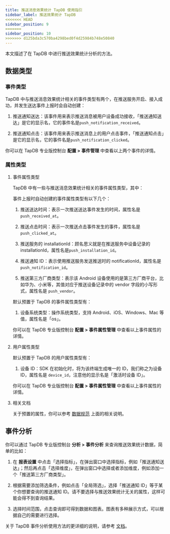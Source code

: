 ```yaml
---
title: 推送消息效果统计 TapDB 使用指引
sidebar_label: 推送效果统计 TapDB
<<<<<<< HEAD
sidebar_position: 9
=======
sidebar_position: 10
>>>>>>> d125bda3c570ba4298bed0f4d25984b748e50840
---
```


本文描述了在 TapDB 中进行推送效果统计分析的方法。

## 数据类型

### 事件类型

TapDB 中与推送消息效果统计相关的事件类型有两个，在推送服务开启、接入成功，并发生送达事件上报时会自动创建：

1. 推送通知送达：该事件用来表示推送消息被用户设备成功接收，「推送通知送达」是它的显示名，它的事件名是`push_notification_received`。

2. 推送通知点击：该事件用来表示推送消息上的用户点击事件，「推送通知点击」是它的显示名，它的事件名是`push_notification_clicked`。

你可以在 TapDB 专业版控制台 **配置 > 事件管理** 中查看以上两个事件的详情。

### 属性类型

1. 事件属性类型

    TapDB 中有一些与推送消息效果统计相关的事件属性类型，其中：

    事件上报时自动创建的事件属性类型有以下几个：

    1. 推送送达时间：表示一次推送送达事件发生的时间，属性名是 `push_received_at`。

    2. 推送点击时间：表示一次推送点击事件发生的事件，属性名是 `push_clicked_at`。

    3. 推送服务的 installationId：顾名思义就是在推送服务中设备记录的 installationId，属性名是`push_installation_id`。

    4. 推送通知 ID：表示使用推送服务发送推送时的 notificationId，属性名是 `push_notification_id`。

    5. 推送第三方厂商类型：表示该 Android 设备使用的是第三方厂商平台，比如华为、小米等，其值对应于推送设备记录中的 vendor 字段的小写形式，属性名是 `push_vendor`。

    默认预置于 TapDB 的事件属性类型有：

    1. 设备系统类型：操作系统类型，支持 Android、iOS、Windows、Mac 等值，属性名是「os」。

    你可以在 TapDB 专业版控制台 **配置 > 事件属性管理** 中查看以上事件属性的详情。

2. 用户属性类型

    默认预置于 TapDB 的用户属性类型有：

    1. 设备 ID：SDK 在初始化时，将为该终端生成唯一的 ID，我们称之为设备 ID，属性名是 `device_id`，注意他的显示名是「激活时设备 ID」。

    你可以在 TapDB 专业版控制台 **配置 > 事件属性管理** 中查看以上事件属性的详情。

3. 相关文档

    关于预置的属性，你可以参考 [数据规范](https://www.tapdb.com/docs/sdk/数据规范) 上面的相关说明。

## 事件分析

你可以通过 TapDB 专业版控制台 **分析 > 事件分析** 来查询推送效果统计数据，简单的比如：

1. 在 **报表设置** 中点击「选择指标」，在弹出窗口中选择指标，例如「推送通知送达」；然后再点击「选择维度」，在弹出窗口中选择或者添加维度，例如添加一个「推送第三方厂商类型」。

2. 根据需要添加筛选条件，例如点击「全局筛选」，选择「推送通知 ID」等于某个你想要查询的推送通知 ID。请不要选择与推送效果统计无关的属性，这样可能会得不到查询结果。

3. 选择时间范围，点击查询即可得到数据和图表。图表有多种展示方式，可以根据自己的需要进行选择。

关于 TapDB 事件分析使用方法的更详细的说明，请参考 [文档](https://www.tapdb.com/docs/features/customEvent/eventAnalyse)。
